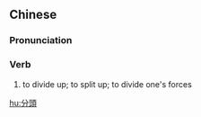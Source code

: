 {{also|分头}}
==Chinese==
{{zh-forms|s=分头}}

===Pronunciation===
{{zh-pron
|m=fēntóu
|c=fan1 tau4
|cat=v
}}

===Verb===
{{zh-verb}}

# {{lb|zh|literary}} to divide up; to split up; to divide one's forces

[[hu:分頭]]